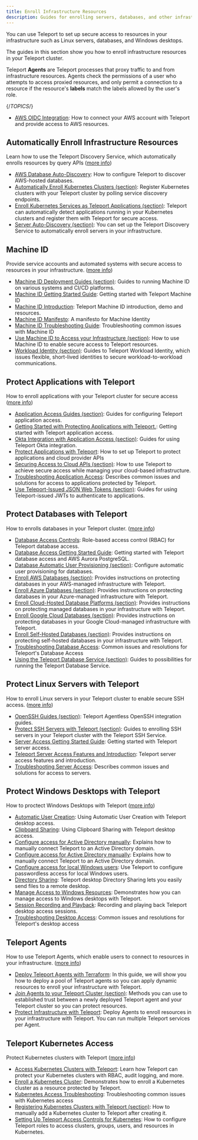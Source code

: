 ```yaml
---
title: Enroll Infrastructure Resources
description: Guides for enrolling servers, databases, and other infrastructure resources with Teleport so you can set up secure access.
---
```


You can use Teleport to set up secure access to resources in your infrastructure
such as Linux servers, databases, and Windows desktops. 

The guides in this section show you how to enroll infrastructure resources in
your Teleport cluster.

Teleport **Agents** are Teleport processes that proxy traffic to and from
infrastructure resources.  Agents check the permissions of a user who attempts
to access proxied resources, and only permit a connection to a resource if the
resource's **labels** match the labels allowed by the user's role.

{/*TOPICS*/}

- [AWS OIDC Integration](enroll-resources/awsoidc-integration.mdx): How to connect your AWS account with Teleport and provide access to AWS resources.

## Automatically Enroll Infrastructure Resources

Learn how to use the Teleport Discovery Service, which automatically enrolls resources by query APIs ([more info](enroll-resources/auto-discovery.mdx))

- [AWS Database Auto-Discovery](enroll-resources/auto-discovery/databases.mdx): How to configure Teleport to discover AWS-hosted databases.
- [Automatically Enroll Kubernetes Clusters (section)](enroll-resources/auto-discovery/kubernetes.mdx): Register Kubernetes clusters with your Teleport cluster by polling service discovery endpoints.
- [Enroll Kubernetes Services as Teleport Applications (section)](enroll-resources/auto-discovery/kubernetes-applications.mdx): Teleport can automatically detect applications running in your Kubernetes clusters and register them with Teleport for secure access.
- [Server Auto-Discovery (section)](enroll-resources/auto-discovery/servers.mdx): You can set up the Teleport Discovery Service to automatically enroll servers in your infrastructure.

## Machine ID

Provide service accounts and automated systems with secure access to resources in your infrastructure. ([more info](enroll-resources/machine-id.mdx))

- [Machine ID Deployment Guides (section)](enroll-resources/machine-id/deployment.mdx): Guides to running Machine ID on various systems and CI/CD platforms.
- [Machine ID Getting Started Guide](enroll-resources/machine-id/getting-started.mdx): Getting started with Teleport Machine ID
- [Machine ID Introduction](enroll-resources/machine-id/introduction.mdx): Teleport Machine ID introduction, demo and resources.
- [Machine ID Manifesto](enroll-resources/machine-id/manifesto.mdx): A manifesto for Machine Identity
- [Machine ID Troubleshooting Guide](enroll-resources/machine-id/troubleshooting.mdx): Troubleshooting common issues with Machine ID
- [Use Machine ID to Access your Infrastructure (section)](enroll-resources/machine-id/access-guides.mdx): How to use Machine ID to enable secure access to Teleport resources.
- [Workload Identity (section)](enroll-resources/machine-id/workload-identity.mdx): Guides to Teleport Workload Identity, which issues flexible, short-lived identities to secure workload-to-workload communications.

## Protect Applications with Teleport

How to enroll applications with your Teleport cluster for secure access ([more info](enroll-resources/application-access.mdx))

- [Application Access Guides (section)](enroll-resources/application-access/guides.mdx): Guides for configuring Teleport application access.
- [Getting Started with Protecting Applications with Teleport.](enroll-resources/application-access/getting-started.mdx): Getting started with Teleport application access.
- [Okta Integration with Application Access (section)](enroll-resources/application-access/okta.mdx): Guides for using Teleport Okta integration.
- [Protect Applications with Teleport](enroll-resources/application-access/introduction.mdx): How to set up Teleport to protect applications and cloud provider APIs
- [Securing Access to Cloud APIs (section)](enroll-resources/application-access/cloud-apis.mdx): How to use Teleport to achieve secure access while managing your cloud-based infrastructure.
- [Troubleshooting Application Access](enroll-resources/application-access/troubleshooting-apps.mdx): Describes common issues and solutions for access to applications protected by Teleport.
- [Use Teleport-Issued JSON Web Tokens (section)](enroll-resources/application-access/jwt.mdx): Guides for using Teleport-issued JWTs to authenticate to applications.

## Protect Databases with Teleport

How to enrolls databases in your Teleport cluster. ([more info](enroll-resources/database-access.mdx))

- [Database Access Controls](enroll-resources/database-access/rbac.mdx): Role-based access control (RBAC) for Teleport database access.
- [Database Access Getting Started Guide](enroll-resources/database-access/getting-started.mdx): Getting started with Teleport database access and AWS Aurora PostgreSQL.
- [Database Automatic User Provisioning (section)](enroll-resources/database-access/auto-user-provisioning.mdx): Configure automatic user provisioning for databases.
- [Enroll AWS Databases (section)](enroll-resources/database-access/enroll-aws-databases.mdx): Provides instructions on protecting databases in your AWS-managed infrastructure with Teleport.
- [Enroll Azure Databases (section)](enroll-resources/database-access/enroll-azure-databases.mdx): Provides instructions on protecting databases in your Azure-managed infrastructure with Teleport.
- [Enroll Cloud-Hosted Database Platforms (section)](enroll-resources/database-access/enroll-managed-databases.mdx): Provides instructions on protecting managed databases in your infrastructure with Teleport.
- [Enroll Google Cloud Databases (section)](enroll-resources/database-access/enroll-google-cloud-databases.mdx): Provides instructions on protecting databases in your Google Cloud-managed infrastructure with Teleport.
- [Enroll Self-Hosted Databases (section)](enroll-resources/database-access/enroll-self-hosted-databases.mdx): Provides instructions on protecting self-hosted databases in your infrastructure with Teleport.
- [Troubleshooting Database Access](enroll-resources/database-access/troubleshooting.mdx): Common issues and resolutions for Teleport's Database Access
- [Using the Teleport Database Service (section)](enroll-resources/database-access/guides.mdx): Guides to possibilities for running the Teleport Database Service.

## Protect Linux Servers with Teleport

How to enroll Linux servers in your Teleport cluster to enable secure SSH access. ([more info](enroll-resources/server-access.mdx))

- [OpenSSH Guides (section)](enroll-resources/server-access/openssh.mdx): Teleport Agentless OpenSSH integration guides.
- [Protect SSH Servers with Teleport (section)](enroll-resources/server-access/guides.mdx): Guides to enrolling SSH servers in your Teleport cluster with the Teleport SSH Service.
- [Server Access Getting Started Guide](enroll-resources/server-access/getting-started.mdx): Getting started with Teleport server access.
- [Teleport Server Access Features and Introduction](enroll-resources/server-access/introduction.mdx): Teleport server access features and introduction.
- [Troubleshooting Server Access](enroll-resources/server-access/troubleshooting-server.mdx): Describes common issues and solutions for access to servers.

## Protect Windows Desktops with Teleport

How to proctect Windows Desktops with Teleport ([more info](enroll-resources/desktop-access.mdx))

- [Automatic User Creation](enroll-resources/desktop-access/user-creation.mdx): Using Automatic User Creation with Teleport desktop access.
- [Clipboard Sharing](enroll-resources/desktop-access/clipboard.mdx): Using Clipboard Sharing with Teleport desktop access.
- [Configure access for Active Directory manually](enroll-resources/desktop-access/active-directory-manual.mdx): Explains how to manually connect Teleport to an Active Directory domain.
- [Configure access for Active Directory manually](enroll-resources/desktop-access/active-directory.mdx): Explains how to manually connect Teleport to an Active Directory domain.
- [Configure access for local Windows users](enroll-resources/desktop-access/getting-started.mdx): Use Teleport to configure passwordless access for local Windows users.
- [Directory Sharing](enroll-resources/desktop-access/directory-sharing.mdx): Teleport desktop Directory Sharing lets you easily send files to a remote desktop.
- [Manage Access to Windows Resources](enroll-resources/desktop-access/introduction.mdx): Demonstrates how you can manage access to Windows desktops with Teleport.
- [Session Recording and Playback](enroll-resources/desktop-access/sessions.mdx): Recording and playing back Teleport desktop access sessions.
- [Troubleshooting Desktop Access](enroll-resources/desktop-access/troubleshooting.mdx): Common issues and resolutions for Teleport's desktop access

## Teleport Agents

How to use Teleport Agents, which enable users to connect to resources in your infrastructure. ([more info](enroll-resources/agents.mdx))

- [Deploy Teleport Agents with Terraform](enroll-resources/agents/deploy-agents-terraform.mdx): In this guide, we will show you how to deploy a pool of Teleport agents so you can apply dynamic resources to enroll your infrastructure with Teleport.
- [Join Agents to your Teleport Cluster (section)](enroll-resources/agents/join-services-to-your-cluster.mdx): Methods you can use to established trust between a newly deployed Teleport agent and your Teleport cluster so you can protect resources.
- [Protect Infrastructure with Teleport](enroll-resources/agents/introduction.mdx): Deploy Agents to enroll resources in your infrastructure with Teleport. You can run multiple Teleport services per Agent.

## Teleport Kubernetes Access

Protect Kubernetes clusters with Teleport ([more info](enroll-resources/kubernetes-access.mdx))

- [Access Kubernetes Clusters with Teleport](enroll-resources/kubernetes-access/introduction.mdx): Learn how Teleport can protect your Kubernetes clusters with RBAC, audit logging, and more.
- [Enroll a Kubernetes Cluster](enroll-resources/kubernetes-access/getting-started.mdx): Demonstrates how to enroll a Kubernetes cluster as a resource protected by Teleport.
- [Kubernetes Access Troubleshooting](enroll-resources/kubernetes-access/troubleshooting.mdx): Troubleshooting common issues with Kubernetes access
- [Registering Kubernetes Clusters with Teleport (section)](enroll-resources/kubernetes-access/register-clusters.mdx): How to manually add a Kubernetes cluster to Teleport after creating it.
- [Setting Up Teleport Access Controls for Kubernetes](enroll-resources/kubernetes-access/manage-access.mdx): How to configure Teleport roles to access clusters, groups, users, and resources in Kubernetes.
